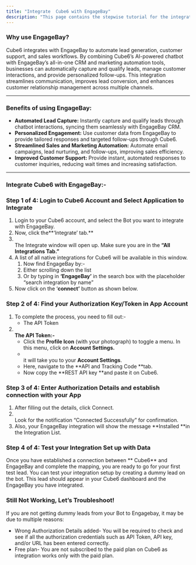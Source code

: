 ```yaml
---
title: "Integrate  Cube6 with EngageBay"
description: "This page contains the stepwise tutorial for the integration with  Cube6"
---
```


### **Why use EngageBay?**

 Cube6 integrates with EngageBay to automate lead generation, customer support, and sales workflows. By combining  Cube6’s AI-powered chatbot with EngageBay’s all-in-one CRM and marketing automation tools, businesses can automatically capture and qualify leads, manage customer interactions, and provide personalized follow-ups. This integration streamlines communication, improves lead conversion, and enhances customer relationship management across multiple channels.

---

### **Benefits of using EngageBay:**

- **Automated Lead Capture:** Instantly capture and qualify leads through chatbot interactions, syncing them seamlessly with EngageBay CRM.
- **Personalized Engagement:** Use customer data from EngageBay to provide tailored responses and targeted follow-ups through  Cube6.
- **Streamlined Sales and Marketing Automation:** Automate email campaigns, lead nurturing, and follow-ups, improving sales efficiency.
- **Improved Customer Support:** Provide instant, automated responses to customer inquiries, reducing wait times and increasing satisfaction.

---

### **Integrate  Cube6 with EngageBay:-**

### **Step 1 of 4: Login to  Cube6 Account and Select Application to Integrate**

1. Login to your  Cube6 account, and select the Bot you want to integrate with EngageBay.
2. Now, click the**‘Integrate’ tab.** 
3. \
   The Integrate window will open up. Make sure you are in the **“All Integrations Tab.”**
4. A list of all native integrations for  Cube6 will be available in this window.
   1. Now find EngageBay by:-
   2. Either scrolling down the list
   3. Or by typing in **‘**EngageBay**’** in the search box with the placeholder “search integration by name”
5. Now click on the ‘**connect’** button as shown below.

### **Step 2 of 4: Find your Authorization Key/Token in App Account**

1. To complete the process, you need to fill out:-
   - The API Token
2. **\
   The API Token:-**
   - Click the **Profile Icon** (with your photograph) to toggle a menu. In this menu, click on **Account Settings.**
   - \
     it will take you to your **Account Settings**.
   - Here, navigate to the **API and Tracking Code **tab.
   - Now copy the **REST API key **and paste it on  Cube6.

### **Step 3 of 4: Enter Authorization Details and establish connection with your App**

1. After filling out the details, click Connect.
2. \
   Look for the notification “Connected Successfully” for confirmation.
3. Also, your EngageBay integration will show the message **Installed **in the Integration List.

### **Step 4 of 4: Test your Integration Set up with Data**

Once you have established a connection between ** Cube6** and EngageBay and complete the mapping, you are ready to go for your first test lead. You can test your integration setup by creating a dummy lead on the bot. This lead should appear in your  Cube6 dashboard and the EngageBay you have integrated.

### **Still Not Working, Let’s Troubleshoot\!**

If you are not getting dummy leads from your Bot to Engagebay, it may be due to multiple reasons:

- Wrong Authorization Details added- You will be required to check and see if all the authorization credentials such as API Token, API key, and/or URL has been entered correctly.
- Free plan- You are not subscribed to the paid plan on  Cube6 as integration works only with the paid plan.

 